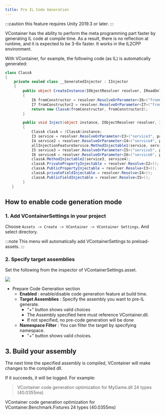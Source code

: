 ```yaml
---
title: Pre IL Code Generation
---
```


:::caution
this feature requires Unity 2019.3 or later.
:::

VContainer has the ability to perform the meta programming part faster by generating IL code at compile time.
As a result, there is no reflection at runtime, and it is expected to be 3-6x faster.
It works in the IL2CPP environment.

With VContainer, for example, the following code (as IL) is automatically generated:

```csharp
class ClassA
{
    private sealed class __GeneratedInjector : IInjector
    {
        public object CreateInstance(IObjectResolver resolver, IReadOnlyList<IInjectParameter> parameters)
        {
            I6 fromConstructor = resolver.ResolveOrParameter<I6>("fromConstructor1", parameters);
            I7 fromConstructor2 = resolver.ResolveOrParameter<I7>("fromConstructor2", parameters);
            return new ClassA(fromConstructor, fromConstructor2);
        }

        public void Inject(object instance, IObjectResolver resolver, IReadOnlyList<IInjectParameter> parameters)
        {
            ClassA clasA = (ClassA)instance;
            I3 service = resolver.ResolveOrParameter<I3>("service3", parameters);
            I4 service2 = resolver.ResolveOrParameter<I4>("service4", parameters);
            allInjectionFeatureService.MethodInjectable1(service, service2);
            I5 service3 = resolver.ResolveOrParameter<I5>("service5", parameters);
            I6 service4 = resolver.ResolveOrParameter<I6>("service6", parameters);
            classA.MethodInjectable2(service3, service4);
            classA.PrivatePropertyInjectable = resolver.Resolve<I2>();
            classA.PublicPropertyInjectable = resolver.Resolve<I3>();
            classA.privateFieldInjectable = resolver.Resolve<I4>();
            classA.PublicFieldInjectable = resolver.Resolve<I5>();
        }
   }
```

## How to enable code generation mode

### 1. Add VContainerSettings in your project

Choose `Assets -> Create -> VContainer -> VContainer Settings`.
And select directory.

:::note
This menu will automatically add VContainerSettings to preload-assets.
:::

### 2. Specify target assemblies

Set the following from the inspector of VContainerSettings.asset.

![](assets/screenshot_vcontainersettings.png)

- Prepare Code Generation section
  - **Enabled** : enable/disable code generation feature at build time.
  - **Target Assemblies** : Specify the assembly you want to pre-IL generate.
      - "+" button shows valid choices
      - The Assembly specified here must reference VContainer.dll.
      - If not specified, no pre-code generation will be done
  - **Namespace Filter** : You can filter the target by specifying namespace.
      - "+" button shows valid choices.

## 3. Build your assembly

The next time the specified assembly is compiled, VContainer will make changes to the compiled dll.

If it succeeds, it will be logged. For example:

> VContainer code generation optimization for MyGame.dll 24 types (40.0355ms)


VContainer code generation optimization for VContainer.Benchmark.Fixtures 24 types (40.0355ms)
